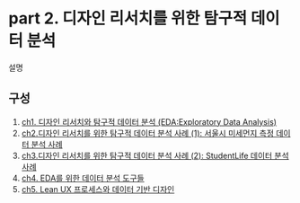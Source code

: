 # part 2. 디자인 리서치를 위한 탐구적 데이터 분석

설명

## 구성

1. [ch1. 디자인 리서치와 탐구적 데이터 분석 (EDA:Exploratory Data Analysis)](ch1. 디자인 리서치와 탐구적 데이터 분석 (2-1 EDA:Exploratory Data Analysis).qmd)
2. [ch2.디자인 리서치를 위한 탐구적 데이터 분석 사례 (1): 서울시 미세먼지 측정 데이터 분석 사례](2-2 디자인 리서치를 위한 탐구적 데이터 분석 사례 (1): 서울시 미세먼지 측정 데이터 분석 사례.qmd)
3. [ch3.디자인 리서치를 위한 탐구적 데이터 분석 사례 (2): StudentLife 데이터 분석 사례](2-3 디자인 리서치를 위한 탐구적 데이터 분석 사례 (2): StudentLife 데이터 분석 사례.qmd)
4. [ch4. EDA를 위한 데이터 분석 도구들](2-4 EDA를 위한 데이터 분석 도구들.qmd)
5. [ch5. Lean UX 프로세스와 데이터 기반 디자인](2-5 Lean UX 프로세스와 데이터 기반 디자인.qmd)